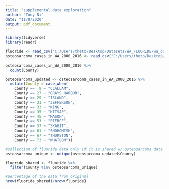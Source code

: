 ```yaml
---
title: "supplemental data exploration"
author: "Tony Ni"
date: "11/9/2020"
output: pdf_document
---
```


```r
library(tidyverse)
library(readr)

fluoride <- read_csv("C:/Users/theto/Desktop/Datasets/WA_FLUORIDE/wa_doh_dw_fluoride.csv")
osteosarcoma_cases_in_WA_2000_2016 <- read_csv("C:/Users/theto/Desktop/Datasets/WA_FLUORIDE/osteosarcoma cases in WA - 2000-2016.csv")

osteosarcoma_cases_in_WA_2000_2016 %>%
  count(County)

osteosarcoma_updated <- osteosarcoma_cases_in_WA_2000_2016 %>%
  mutate(County = case_when(
    County ==  9 ~ "CLALLAM",
    County == 27 ~ "GRAYS HARBOR",
    County == 29 ~ "ISLAND",
    County == 31 ~ "JEFFERSON",
    County == 33 ~ "KING",
    County == 35 ~ "KITSAP",
    County == 45 ~ "MASON",
    County == 53 ~ "PIERCE",
    County == 57 ~ "SKAGIT",
    County == 61 ~ "SNOHOMISH",
    County == 67 ~ "THURSTON",
    County == 73 ~ "WHATCOM"))

#collection of fluoride data only if it is shared w/ osteosarcoma data
osteosarcoma_unique <- unique(osteosarcoma_updated$County)

fluoride_shared <- fluoride %>%
  filter(County %in% osteosarcoma_unique)

#percentage of the data from original
nrow(fluoride_shared)/nrow(fluoride)


```

